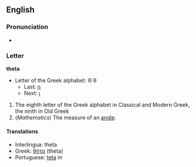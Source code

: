 ==English==
===Pronunciation===
*{{audio|en-us-theta.ogg|Audio (US)}}

===Letter===
'''theta'''
*Letter of the Greek alphabet: Θ θ
**Last: [[eta|η]]
**Next: [[iota|ι]]

# The eighth letter of the Greek alphabet in Classical and Modern Greek, the ninth in Old Greek
# (''Mathematics'') The measure of an [[angle]].

==== Translations ====
*Interlingua: theta
*Greek: [[θήτα]] (theta)
*Portuguese: [[teta]] ''m''